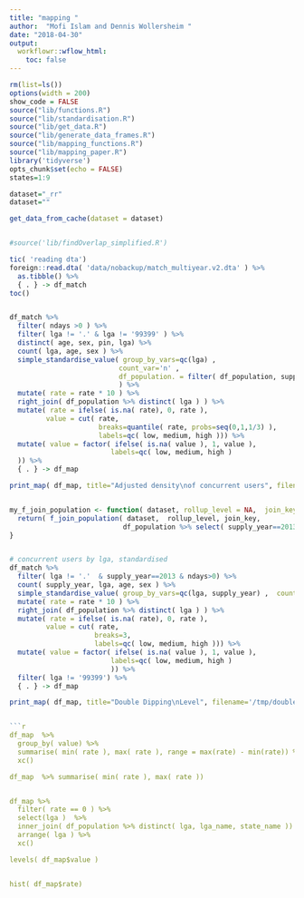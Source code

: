 ```yaml
---
title: "mapping "
author:  "Mofi Islam and Dennis Wollersheim "
date: "2018-04-30"
output:
  workflowr::wflow_html:
    toc: false
--- 
```

```r

rm(list=ls())
options(width = 200)
show_code = FALSE
source("lib/functions.R")
source("lib/standardisation.R")
source("lib/get_data.R")
source("lib/generate_data_frames.R")
source("lib/mapping_functions.R")
source("lib/mapping_paper.R")
library('tidyverse')
opts_chunk$set(echo = FALSE)
states=1:9

```


```r

dataset="_rr"
dataset=""

get_data_from_cache(dataset = dataset)


#source('lib/findOverlap_simplified.R')

tic( 'reading dta')
foreign::read.dta( 'data/nobackup/match_multiyear.v2.dta' ) %>%
  as.tibble() %>% 
  { . } -> df_match
toc()


df_match %>%
  filter( ndays >0 ) %>%
  filter( lga != '.' & lga != '99399' ) %>%
  distinct( age, sex, pin, lga) %>%
  count( lga, age, sex ) %>%
  simple_standardise_value( group_by_vars=qc(lga) ,  
                           count_var='n' ,
                           df_population. = filter( df_population, supply_year=='2013')
                           ) %>%
  mutate( rate = rate * 10 ) %>%
  right_join( df_population %>% distinct( lga ) ) %>%
  mutate( rate = ifelse( is.na( rate), 0, rate ),
         value = cut( rate, 
                      breaks=quantile( rate, probs=seq(0,1,1/3) ), 
                      labels=qc( low, medium, high ))) %>%
  mutate( value = factor( ifelse( is.na( value ), 1, value ),
                         labels=qc( low, medium, high )
  )) %>% 
  { . } -> df_map 

print_map( df_map, title="Adjusted density\nof concurrent users", filename='/tmp/double_dipping_level.png', inset_states=c(1,2,4:6 ) ) -> a


my_f_join_population <- function( dataset, rollup_level = NA,  join_key = rollup_level ) {
  return( f_join_population( dataset,  rollup_level, join_key,
                            df_population %>% select( supply_year==2013 )))
} 


# concurrent users by lga, standardised 
df_match %>%
  filter( lga != '.'  & supply_year==2013 & ndays>0) %>%
  count( supply_year, lga, age, sex ) %>%
  simple_standardise_value( group_by_vars=qc(lga, supply_year) ,  count_var='n', localf_join_population = my_f_join_population ) %>%
  mutate( rate = rate * 10 ) %>%
  right_join( df_population %>% distinct( lga ) ) %>%
  mutate( rate = ifelse( is.na( rate), 0, rate ),
         value = cut( rate, 
                     breaks=3,
                     labels=qc( low, medium, high ))) %>%
  mutate( value = factor( ifelse( is.na( value ), 1, value ),
                         labels=qc( low, medium, high )
                         )) %>% 
  filter( lga != '99399') %>%
  { . } -> df_map

print_map( df_map, title="Double Dipping\nLevel", filename='/tmp/double_dipping_level.png', inset_states=c(1,2,4:6 ) ) -> a


```r


df_map  %>% 
  group_by( value) %>% 
  summarise( min( rate ), max( rate ), range = max(rate) - min(rate)) %>% 
  xc()

df_map  %>% summarise( min( rate ), max( rate ))


df_map %>% 
  filter( rate == 0 ) %>%
  select(lga )  %>%
  inner_join( df_population %>% distinct( lga, lga_name, state_name )) %>%
  arrange( lga ) %>%
  xc()

levels( df_map$value )


hist( df_map$rate)


```
